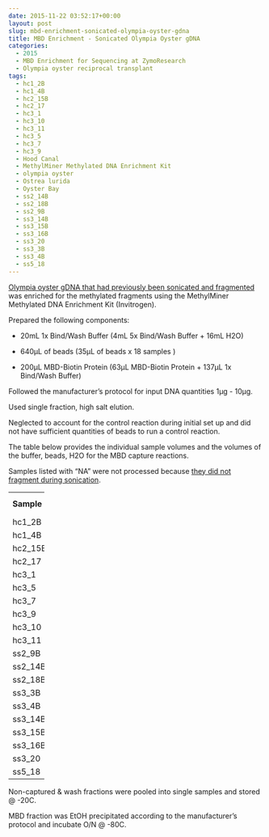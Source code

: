 ```yaml
---
date: 2015-11-22 03:52:17+00:00
layout: post
slug: mbd-enrichment-sonicated-olympia-oyster-gdna
title: MBD Enrichment - Sonicated Olympia Oyster gDNA
categories:
  - 2015
  - MBD Enrichment for Sequencing at ZymoResearch
  - Olympia oyster reciprocal transplant
tags:
  - hc1_2B
  - hc1_4B
  - hc2_15B
  - hc2_17
  - hc3_1
  - hc3_10
  - hc3_11
  - hc3_5
  - hc3_7
  - hc3_9
  - Hood Canal
  - MethylMiner Methylated DNA Enrichment Kit
  - olympia oyster
  - Ostrea lurida
  - Oyster Bay
  - ss2_14B
  - ss2_18B
  - ss2_9B
  - ss3_14B
  - ss3_15B
  - ss3_16B
  - ss3_20
  - ss3_3B
  - ss3_4B
  - ss5_18
---
```


[Olympia oyster gDNA that had previously been sonicated and fragmented](https://robertslab.github.io/sams-notebook/2015/11/19/dna-sonication-oly-gdna-for-mbd.html) was enriched for the methylated fragments using the MethylMiner Methylated DNA Enrichment Kit (Invitrogen).

Prepared the following components:




    
  * 20mL 1x Bind/Wash Buffer (4mL 5x Bind/Wash Buffer + 16mL H2O)

    
  * 640μL of beads (35μL of beads x 18 samples )

    
  * 200μL MBD-Biotin Protein (63μL MBD-Biotin Protein + 137μL 1x Bind/Wash Buffer)



Followed the manufacturer's protocol for input DNA quantities 1μg - 10μg.

Used single fraction, high salt elution.

Neglected to account for the control reaction during initial set up and did not have sufficient quantities of beads to run a control reaction.

The table below provides the individual sample volumes and the volumes of the buffer, beads, H2O for the MBD capture reactions.

Samples listed with "NA" were not processed because [they did not fragment during sonication](https://robertslab.github.io/sams-notebook/2015/11/19/dna-sonication-oly-gdna-for-mbd.html).

<table cellpadding="0" width="53" style="border-collapse: collapse; width: 53pt;" cellspacing="0" border="0" > 
<tbody >
<tr style="height: 13.0pt;" >

<td width="53" style="height: 13.0pt; width: 53pt;" height="13" >**Sample**
</td>

<td width="53" style="height: 13.0pt; width: 53pt;" height="13" >**Volume (μL)**
</td>

<td width="53" style="height: 13.0pt; width: 53pt;" height="13" >**Buffer/Beads (μL)**
</td>

<td width="53" style="height: 13.0pt; width: 53pt;" height="13" >**H2O (μL)**
</td>

<td width="53" style="height: 13.0pt; width: 53pt;" height="13" >**Total (μL)**
</td>
</tr>
<tr style="height: 12.0pt;" >

<td style="height: 12.0pt;" height="12" >hc1_2B
</td>

<td style="height: 12.0pt;" height="12" >75
</td>

<td style="height: 12.0pt;" height="12" >135
</td>

<td style="height: 12.0pt;" height="12" >290
</td>

<td style="height: 12.0pt;" height="12" >500
</td>
</tr>
<tr style="height: 12.0pt;" >

<td style="height: 12.0pt;" height="12" >hc1_4B
</td>

<td style="height: 12.0pt;" height="12" >90
</td>

<td style="height: 12.0pt;" height="12" >135
</td>

<td style="height: 12.0pt;" height="12" >275
</td>

<td style="height: 12.0pt;" height="12" >500
</td>
</tr>
<tr style="height: 12.0pt;" >

<td style="height: 12.0pt;" height="12" >hc2_15B
</td>

<td style="height: 12.0pt;" height="12" >75
</td>

<td style="height: 12.0pt;" height="12" >135
</td>

<td style="height: 12.0pt;" height="12" >290
</td>

<td style="height: 12.0pt;" height="12" >500
</td>
</tr>
<tr style="height: 12.0pt;" >

<td style="height: 12.0pt;" height="12" >hc2_17
</td>

<td style="height: 12.0pt;" height="12" >75
</td>

<td style="height: 12.0pt;" height="12" >135
</td>

<td style="height: 12.0pt;" height="12" >290
</td>

<td style="height: 12.0pt;" height="12" >500
</td>
</tr>
<tr style="height: 12.0pt;" >

<td style="height: 12.0pt;" height="12" >hc3_1
</td>

<td style="height: 12.0pt;" height="12" >75
</td>

<td style="height: 12.0pt;" height="12" >135
</td>

<td style="height: 12.0pt;" height="12" >290
</td>

<td style="height: 12.0pt;" height="12" >500
</td>
</tr>
<tr style="height: 12.0pt;" >

<td style="height: 12.0pt;" height="12" >hc3_5
</td>

<td style="height: 12.0pt;" height="12" >75
</td>

<td style="height: 12.0pt;" height="12" >135
</td>

<td style="height: 12.0pt;" height="12" >290
</td>

<td style="height: 12.0pt;" height="12" >500
</td>
</tr>
<tr style="height: 12.0pt;" >

<td style="height: 12.0pt;" height="12" >hc3_7
</td>

<td style="height: 12.0pt;" height="12" >70
</td>

<td style="height: 12.0pt;" height="12" >135
</td>

<td style="height: 12.0pt;" height="12" >295
</td>

<td style="height: 12.0pt;" height="12" >500
</td>
</tr>
<tr style="height: 12.0pt;" >

<td style="height: 12.0pt;" height="12" >hc3_9
</td>

<td style="height: 12.0pt;" height="12" >NA
</td>

<td style="height: 12.0pt;" height="12" >NA
</td>

<td style="height: 12.0pt;" height="12" >NA
</td>

<td style="height: 12.0pt;" height="12" >NA
</td>
</tr>
<tr style="height: 12.0pt;" >

<td style="height: 12.0pt;" height="12" >hc3_10
</td>

<td style="height: 12.0pt;" height="12" >70
</td>

<td style="height: 12.0pt;" height="12" >135
</td>

<td style="height: 12.0pt;" height="12" >295
</td>

<td style="height: 12.0pt;" height="12" >500
</td>
</tr>
<tr style="height: 12.0pt;" >

<td style="height: 12.0pt;" height="12" >hc3_11
</td>

<td style="height: 12.0pt;" height="12" >70
</td>

<td style="height: 12.0pt;" height="12" >135
</td>

<td style="height: 12.0pt;" height="12" >295
</td>

<td style="height: 12.0pt;" height="12" >500
</td>
</tr>
<tr style="height: 12.0pt;" >

<td style="height: 12.0pt;" height="12" >ss2_9B
</td>

<td style="height: 12.0pt;" height="12" >190
</td>

<td style="height: 12.0pt;" height="12" >135
</td>

<td style="height: 12.0pt;" height="12" >175
</td>

<td style="height: 12.0pt;" height="12" >500
</td>
</tr>
<tr style="height: 12.0pt;" >

<td style="height: 12.0pt;" height="12" >ss2_14B
</td>

<td style="height: 12.0pt;" height="12" >195
</td>

<td style="height: 12.0pt;" height="12" >135
</td>

<td style="height: 12.0pt;" height="12" >170
</td>

<td style="height: 12.0pt;" height="12" >500
</td>
</tr>
<tr style="height: 12.0pt;" >

<td style="height: 12.0pt;" height="12" >ss2_18B
</td>

<td style="height: 12.0pt;" height="12" >195
</td>

<td style="height: 12.0pt;" height="12" >135
</td>

<td style="height: 12.0pt;" height="12" >170
</td>

<td style="height: 12.0pt;" height="12" >500
</td>
</tr>
<tr style="height: 12.0pt;" >

<td style="height: 12.0pt;" height="12" >ss3_3B
</td>

<td style="height: 12.0pt;" height="12" >190
</td>

<td style="height: 12.0pt;" height="12" >135
</td>

<td style="height: 12.0pt;" height="12" >175
</td>

<td style="height: 12.0pt;" height="12" >500
</td>
</tr>
<tr style="height: 12.0pt;" >

<td style="height: 12.0pt;" height="12" >ss3_4B
</td>

<td style="height: 12.0pt;" height="12" >NA
</td>

<td style="height: 12.0pt;" height="12" >NA
</td>

<td style="height: 12.0pt;" height="12" >NA
</td>

<td style="height: 12.0pt;" height="12" >NA
</td>
</tr>
<tr style="height: 12.0pt;" >

<td style="height: 12.0pt;" height="12" >ss3_14B
</td>

<td style="height: 12.0pt;" height="12" >195
</td>

<td style="height: 12.0pt;" height="12" >135
</td>

<td style="height: 12.0pt;" height="12" >170
</td>

<td style="height: 12.0pt;" height="12" >500
</td>
</tr>
<tr style="height: 12.0pt;" >

<td style="height: 12.0pt;" height="12" >ss3_15B
</td>

<td style="height: 12.0pt;" height="12" >195
</td>

<td style="height: 12.0pt;" height="12" >135
</td>

<td style="height: 12.0pt;" height="12" >170
</td>

<td style="height: 12.0pt;" height="12" >500
</td>
</tr>
<tr style="height: 12.0pt;" >

<td style="height: 12.0pt;" height="12" >ss3_16B
</td>

<td style="height: 12.0pt;" height="12" >195
</td>

<td style="height: 12.0pt;" height="12" >135
</td>

<td style="height: 12.0pt;" height="12" >170
</td>

<td style="height: 12.0pt;" height="12" >500
</td>
</tr>
<tr style="height: 12.0pt;" >

<td style="height: 12.0pt;" height="12" >ss3_20
</td>

<td style="height: 12.0pt;" height="12" >135
</td>

<td style="height: 12.0pt;" height="12" >135
</td>

<td style="height: 12.0pt;" height="12" >230
</td>

<td style="height: 12.0pt;" height="12" >500
</td>
</tr>
<tr style="height: 12.0pt;" >

<td style="height: 12.0pt;" height="12" >ss5_18
</td>

<td style="height: 12.0pt;" height="12" >75
</td>

<td style="height: 12.0pt;" height="12" >135
</td>

<td style="height: 12.0pt;" height="12" >290
</td>

<td style="height: 12.0pt;" height="12" >500
</td>
</tr>
</tbody>
</table>



Non-captured & wash fractions were pooled into single samples and stored @ -20C.

MBD fraction was EtOH precipitated according to the manufacturer's protocol and incubate O/N @ -80C.


